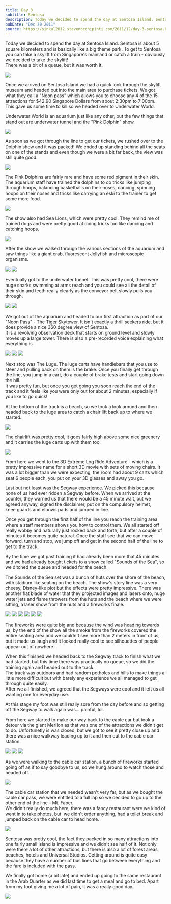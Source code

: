 ```yaml
---
title: Day 3
subtitle: Sentosa
description: Today we decided to spend the day at Sentosa Island. Sentosa is about 5 square kilometers and is basically like a big theme park. To get to ...
pubDate: "Dec 30 2011"
source: https://sinkul2012.stevenocchipinti.com/2011/12/day-3-sentosa.html
---
```



Today we decided to spend the day at Sentosa Island. Sentosa is about 5 square kilometers and is basically like a big theme park. To get to Sentosa you can take a skylift from Singapore's mainland or catch a train - obviously we decided to take the skylift!  
There was a bit of a queue, but it was worth it.

<Img
  originalAspectRatio
  src="2011-singapore-kuala-lumpur/rmqcovzbav8metop9ouc.jpg"
/>

Once we arrived on Sentosa Island we had a quick look through the skylift museum and headed out into the main area to purchase tickets. We got what they call a "Noon pass" which allows you to choose any 4 of the 15 attractions for $42.90 Singapore Dollars from about 2:30pm to 7:00pm.  
This gave us some time to kill so we headed over to Underwater World.

Underwater World is an aquarium just like any other, but the few things that stand out are underwater tunnel and the "Pink Dolphin" show.

<Img
  originalAspectRatio
  src="2011-singapore-kuala-lumpur/cx0r5snjpezqz2pfz0fk.jpg"
/>

As soon as we got through the line to get our tickets, we rushed over to the Dolphin show and it was packed! We ended up standing behind all the seats on one of the stands and even though we were a bit far back, the view was still quite good.

<Img
  originalAspectRatio
  src="2011-singapore-kuala-lumpur/yz6nw0hbifoedtycynyq.jpg"
/>

The Pink Dolphins are fairly rare and have some red pigment in their skin.  
The aquarium staff have trained the dolphins to do tricks like jumping through hoops, balancing basketballs on their noses, dancing, spinning hoops on their noses and tricks like carrying an eski to the trainer to get some more food.

<Img src="2011-singapore-kuala-lumpur/xsxq0asfuj6jkzewylk9.jpg" />

The show also had Sea Lions, which were pretty cool. They remind me of trained dogs and were pretty good at doing tricks too like dancing and catching hoops.

<Img src="2011-singapore-kuala-lumpur/q4pcizxr8mtvmvhvgi48.jpg" />

After the show we walked through the various sections of the aquarium and saw things like a giant crab, fluorescent Jellyfish and microscopic organisms.

<Grid>
  <Img src="2011-singapore-kuala-lumpur/dffvsmgxcbwsachotgyj.jpg" />
  <Img src="2011-singapore-kuala-lumpur/hfwmhwybfz3h94vrtxf2.jpg" />
</Grid>

Eventually got to the underwater tunnel. This was pretty cool, there were huge sharks swimming at arms reach and you could see all the detail of their skin and teeth really clearly as the conveyor belt slowly pulls you through.

<Grid>
  <Img src="2011-singapore-kuala-lumpur/mip6fistbgmx2ymdcrqw.jpg" />
  <Img src="2011-singapore-kuala-lumpur/ldbqbglilcodv1lh2gqb.jpg" />
</Grid>

We got out of the aquarium and headed to our first attraction as part of our "Noon Pass" - The Tiger Skytower. It isn't exactly a thrill seekers ride, but it does provide a nice 360 degree view of Sentosa.  
It is a revolving observation deck that starts on ground level and slowly moves up a large tower. There is also a pre-recorded voice explaining what everything is.

<Grid>
  <Img src="2011-singapore-kuala-lumpur/zln3bvek7k5m1bjrrpd8.jpg" />
  <Img src="2011-singapore-kuala-lumpur/uh0h0a7ywrpmek07pwal.jpg" />
  <Img src="2011-singapore-kuala-lumpur/pclurunbchmob0t8w32y.jpg" />
</Grid>

Next stop was The Luge. The luge carts have handlebars that you use to steer and pulling back on them is the brake. Once you finally get through the line, you jump in a cart, do a couple of brake tests and start going down the hill.  
It was pretty fun, but once you get going you soon reach the end of the track and it feels like you were only out for about 2 minutes, especially if you like to go quick!

At the bottom of the track is a beach, so we took a look around and then headed back to the luge area to catch a chair lift back up to where we started.

<Img
  originalAspectRatio
  src="2011-singapore-kuala-lumpur/lxop8ju1le8qplcblhwi.jpg"
/>

The chairlift was pretty cool, it goes fairly high above some nice greenery and it carries the luge carts up with them too.

<Img src="2011-singapore-kuala-lumpur/bhhanoajferqsj8yette.jpg" />

From here we went to the 3D Extreme Log Ride Adventure - which is a pretty impressive name for a short 3D movie with sets of moving chairs. It was a lot bigger than we were expecting, the room had about 9 carts which seat 6 people each, you put on your 3D glasses and away you go.

Last but not least was the Segway experience. We picked this because none of us had ever ridden a Segway before. When we arrived at the counter, they warned us that there would be a 45 minute wait, but we agreed anyway, signed the disclaimer, put on the compulsory helmet, knee guards and elbows pads and jumped in line.

Once you get through the first half of the line you reach the training area where a staff members shows you how to control them. We all started off really wobby and naturally just rocked back and forth, but after a couple of minutes it becomes quite natural. Once the staff see that we can move forward, turn and stop, we jump off and get in the second half of the line to get to the track.

By the time we got past training it had already been more that 45 minutes and we had already bought tickets to a show called "Sounds of the Sea", so we ditched the queue and headed for the beach.

The Sounds of the Sea set was a bunch of huts over the shore of the beach, with stadium like seating on the beach. The show's story line was a very cheesy, Disney-like plot but the effects were pretty impressive. There was another flat blade of water that they projected images and lasers onto, huge water jets and flame throwers from the huts and the beach where we were sitting, a laser show from the huts and a fireworks finale.

<Grid>
  <Img src="2011-singapore-kuala-lumpur/nk3rtvi5tlvez7gobxh9.jpg" />
  <Img src="2011-singapore-kuala-lumpur/exiy3icvtekgzp5cnt4r.jpg" />
  <Img src="2011-singapore-kuala-lumpur/tjhup7j55xa0dtft5zrf.jpg" />
  <Img src="2011-singapore-kuala-lumpur/hsmh5d290xskur8uqgnp.jpg" />
  <Img src="2011-singapore-kuala-lumpur/yaokioidefdshd7rpx0a.jpg" />
  <Img src="2011-singapore-kuala-lumpur/x0wqprdvczxvob7dehbf.jpg" />
</Grid>

The fireworks were quite big and because the wind was heading towards us, by the end of the show all the smoke from the fireworks covered the entire seating area and we couldn't see more than 2 meters in front of us, but it made us laugh and it looked really cool to see silhouettes of people appear out of nowhere.

When this finished we headed back to the Segway track to finish what we had started, but this time there was practically no queue, so we did the training again and headed out to the track.  
The track was outdoors and had random potholes and hills to make things a little more difficult but with barely any experience we all managed to get through quite easily.  
After we all finished, we agreed that the Segways were cool and it left us all wanting one for everyday use.

At this stage my foot was still really sore from the day before and so getting off the Segway to walk again was... painful, lol.

From here we started to make our way back to the cable car but took a detour via the giant Merlion as that was one of the attractions we didn't get to do. Unfortunetly is was closed, but we got to see it pretty close up and there was a nice walkway leading up to it and then out to the cable car station.

<Grid>
  <Img src="2011-singapore-kuala-lumpur/okrsktg4baybaminbubb.jpg" />
  <Img src="2011-singapore-kuala-lumpur/t6neft90nebxy5cvhvmw.jpg" />
  <Img src="2011-singapore-kuala-lumpur/urbbrkmm2zodphoav4yh.jpg" />
</Grid>

As we were walking to the cable car station, a bunch of fireworks started going off as if to say goodbye to us, so we hung around to watch those and headed off.

<Img src="2011-singapore-kuala-lumpur/wxdinayx454wceyo6svr.jpg" />

The cable car station that we needed wasn't very far, but as we bought the cable car pass, we were entitled to a full lap so we decided to go up to the other end of the line - Mt. Faber.  
We didn't really do much here, there was a fancy restaurant were we kind of went in to take photos, but  we didn't order anything, had a toilet break and jumped back on the cable car to head home.

<Img
  originalAspectRatio
  src="2011-singapore-kuala-lumpur/wortzexnd2irofa7otau.jpg"
/>

Sentosa was pretty cool, the fact they packed in so many attractions into one fairly small island is impressive and we didn't see half of it. Not only were there a lot of other attractions, but there is also a lot of forest areas, beaches, hotels and Universal Studios. Getting around is quite easy because they have a number of bus lines that go between everything and the fare is included with the pass.

We finally got home (a bit late) and ended up going to the same restaurant in the Arab Quarter as we did last time to get a meal and go to bed. Apart from my foot giving me a lot of pain, it was a really good day.

<Img
  originalAspectRatio
  src="2011-singapore-kuala-lumpur/mxascrjtczogwaulksxq.jpg"
/>
